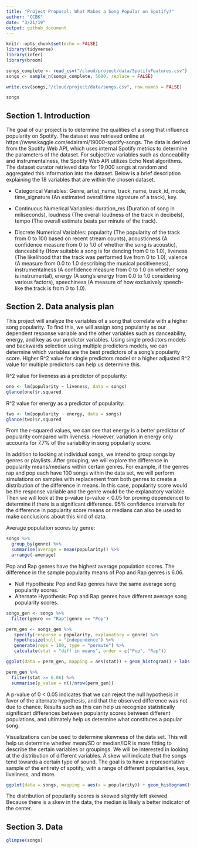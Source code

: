 ```yaml
---
title: "Project Proposal: What Makes a Song Popular on Spotify?"
author: "CCBK"
date: "3/21/19"
output: github_document
---
```

```r
knitr::opts_chunk$set(echo = FALSE)
library(tidyverse)
library(infer)
library(broom)
```

```r
songs_complete <- read_csv("/cloud/project/data/SpotifyFeatures.csv")
songs <- sample_n(songs_complete, 5000, replace = FALSE)

write.csv(songs,"/cloud/project/data/songs.csv", row.names = FALSE)

songs
```

## Section 1. Introduction

The goal of our project is to determine the qualities of a song that influence popularity on Spotify. The dataset was retrieved online at https://www.kaggle.com/edalrami/19000-spotify-songs. The data is derived from the Spotify Web API, which uses internal Spotify metrics to determine the parameters of the dataset. For subjective variables such as danceability and instrumentalness, the Spotify Web API utilizes Echo Nest algorithms. The dataset curator retrieved data for 19,000 songs at random and aggregated this information into the dataset. Below is a brief description explaining the 18 variables that are within the chosen dataset. 
 
+ Categorical Variables:
Genre, artist_name, track_name, track_id, mode, time_signature (An estimated overall time signature of a track), key.

+ Continuous Numerical Variables:
duration_ms (Duration of song in miliseconds), loudness (The overall loudness of the track in decibels), tempo (The overall estimate beats per minute of the track).

+ Discrete Numerical Variables:
popularity (The popularity of the track from 0 to 100 based on recent stream counts),
acousticness (A confidence measure from 0 to 1.0 of whether the song is acoustic),
danceability (How suitable a song is for dancing from 0 to 1.0), liveness (The likelihood that the track was performed live from 0 to 1.0), valence (A measure from 0.0 to 1.0 describing the musical positiveness), instrumentalness (A confidence measure from 0 to 1.0 on whether song is instrumental), energy (A song’s energy from 0.0 to 1.0 considering various factors), speechiness (A measure of how exclusively speech-like the track is from 0 to 1.0).

## Section 2. Data analysis plan

This project will analyze the variables of a song that correlate with a higher song popularity. To find this, we will assign song popularity as our dependent response variable and the other variables such as danceability, energy, and key as our predictor variables. Using single predictors models and backwards selection using multiple predictors models, we can determine which variables are the best predictors of a song's popularity score. Higher R^2 value for single predictors model or a higher adjusted R^2 value for multiple predictors can help us determine this. 

R^2 value for liveness as a predictor of popularity:
```r
one <- lm(popularity ~ liveness, data = songs)
glance(one)$r.squared
```
R^2 value for energy as a predictor of popularity:
```r
two <- lm(popularity ~ energy, data = songs)
glance(two)$r.squared
```
From the r-squared values, we can see that energy is a better predictor of popularity compared with liveness. However, variation in energy only accounts for 7.7% of the variability in song popularity score. 

In addition to looking at individual songs, we intend to group songs by genres or playlists. After grouping, we will explore the difference in popularity means/medians within certain genres. For example, if the genres rap and pop each have 100 songs within the data set, we will perform simulations on samples with replacement from both genres to create a distribution of the difference in means. In this case, popularity score would be the response variable and the genre would be the explanatory variable. Then we will look at the p-value (p-value < 0.05 for proving dependence) to determine if there is a significant difference. 95% confidence intervals for the difference in popularity score means or medians can also be used to make conclusions about this kind of data. 

Average population scores by genre:
```r
songs %>%
  group_by(genre) %>%
  summarise(average = mean(popularity)) %>%
  arrange(-average)
```
Pop and Rap genres have the highest average population scores. The difference in the sample popularity means of Pop and Rap genres is 6.06.  

+ Null Hypothesis: Pop and Rap genres have the same average song popularity scores.
+ Alternate Hypothesis: Pop and Rap genres have different average song popularity scores. 

```r
songs_gen <- songs %>%
  filter(genre == "Rap"|genre == "Pop")

perm_gen <- songs_gen %>%
   specify(response = popularity, explanatory = genre) %>%
   hypothesize(null = "independence") %>%
   generate(reps = 100, type = "permute") %>%
   calculate(stat = "diff in means", order = c("Pop", "Rap"))

ggplot(data = perm_gen, mapping = aes(stat)) + geom_histogram() + labs(title = "Distribution of Difference in Popularity Score Means between Pop and Rap Genres", x = "Difference in Means")

perm_gen %>%
  filter(stat >= 6.06) %>%
  summarise(p_value = n()/nrow(perm_gen))
```
A p-value of 0 < 0.05 indicates that we can reject the null hypothesis in favor of the alternate hypothesis, and that the observed difference was not due to chance. Results such as this can help us recognize statistically significant differences between popularity scores between different populations, and ultimately help us determine what constitutes a popular song. 

Visualizations can be used to determine skewness of the data set. This will help us determine whether mean/SD or median/IQR is more fitting to describe the certain variables or groupings. We will be interested in looking at the distribution of different variables. A skew will indicate that the songs tend towards a certain type of sound. The goal is to have a representative sample of the entirety of spotify, with a range of different popularities, keys, liveliness, and more.  

```r
ggplot(data = songs, mapping = aes(x = popularity)) + geom_histogram()+ labs(title = "Distribution of Popularity Scores", x = "Popularity Score")

```

The distribution of popularity scores is skewed slightly left skewed. Because there is a skew in the data, the median is likely a better indicator of the center. 

## Section 3. Data

```r
glimpse(songs)
```
